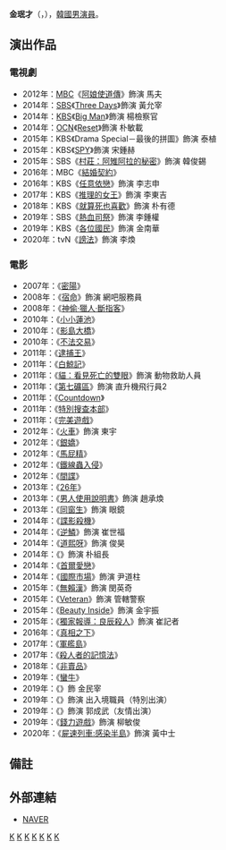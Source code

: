 {{藝人
|姓名 = 金珉才
|類型 = 男演員
|圖片 = 
|圖片尺寸 = 
|圖片簡介 = 
|本名 = 
|外文名 = 김민재
|外文 = ko
|羅馬拼音 = Kim Min Jae
|英文名 =
|暱稱 =
|其他藝名 = 
|國籍 = {{ROK}}
|出生日期 = {{birth_date_and_age|1979|3|20}}
|出生地點 = {{KOR}}[[大邱廣域市|大邱廣域市]]
|宗教信仰 = 
|語言 = [[韓語|韓語]]
|職業 = [[演員|演員]]
|教育程度 = [[韓國藝術綜合大學|韓國藝術綜合大學]]
|配偶  =
|出道作 = 
|出道日期 = 2000年
|代表作 = 
|活躍年代 =
|唱片公司 = 
|經紀公司 = [[Sim_Entertainment|Sim Entertainment]]
|相關團體 = 
|網站 = 
}}

'''金珉才'''{{efn|《[[謗法|謗法]]》片頭顯示之漢字}}（{{lang-ko|김민재}}，{{bd|1979年|3月20日}}），[[韓國|韓國]][[男演員|男演員]]。

== 演出作品 ==
=== 電視劇 ===
*2012年：[[文化廣播_(韓國)|MBC]]《[[阿娘使道傳|阿娘使道傳]]》飾演 馬夫
*2014年：[[SBS_(韓國)|SBS]]《[[Three_Days|Three Days]]》飾演 黃允宰
*2014年：[[韓國放送公社|KBS]]《[[Big_Man|Big Man]]》飾演 楊檢察官
*2014年：[[OCN|OCN]]《[[Reset|Reset]]》飾演 朴敏載
*2015年：KBS《Drama Special－最後的拼圖》飾演 泰植
*2015年：KBS《[[SPY|SPY]]》飾演 宋鍾赫
*2015年：SBS《[[村莊：阿雉阿拉的秘密|村莊：阿雉阿拉的秘密]]》飾演 韓俊錫
*2016年：MBC《[[結婚契約|結婚契約]]》
*2016年：KBS《[[任意依戀|任意依戀]]》飾演 李志申
*2017年：KBS《[[推理的女王|推理的女王]]》飾演 李東吉
*2018年：KBS《[[就算死也喜歡|就算死也喜歡]]》飾演 朴有德
*2019年：SBS《[[熱血司祭|熱血司祭]]》飾演 李鍾權
*2019年：KBS《[[各位國民|各位國民]]》飾演 金南華
*2020年：tvN《[[謗法|謗法]]》飾演 李煥

=== 電影 ===
*2007年：《[[密陽_(電影)|密陽]]》
*2008年：《[[宿命_(電影)|宿命]]》飾演 網吧服務員
*2008年：《[[神偷·獵人·斷指客|神偷·獵人·斷指客]]》
*2010年：《[[小小蓮池|小小蓮池]]》
*2010年：《[[影島大橋|影島大橋]]》
*2010年：《[[不法交易|不法交易]]》
*2011年：《[[逮捕王|逮捕王]]》
*2011年：《[[白鲸記_(電影)|白鯨記]]》
*2011年：《[[貓：看見死亡的雙眼|貓：看見死亡的雙眼]]》飾演 動物救助人員
*2011年：《[[第七礦區|第七礦區]]》飾演 直升機飛行員2
*2011年：《[[Countdown|Countdown]]》
*2011年：《[[特別搜查本部|特別搜查本部]]》
*2011年：《[[完美遊戲|完美遊戲]]》
*2012年：《[[火車_(電影)|火車]]》飾演 東宇
*2012年：《[[銀嬌|銀嬌]]》
*2012年：《[[馬屁精_(電影)|馬屁精]]》
*2012年：《[[鐵線蟲入侵|鐵線蟲入侵]]》
*2012年：《[[間諜_(2012年電影)|間諜]]》
*2013年：《[[26年_(電影)|26年]]》
*2013年：《[[男人使用說明書|男人使用說明書]]》飾演 趙承煥
*2013年：《[[同窗生|同窗生]]》飾演 眼鏡
*2014年：《[[嫌疑者_(電影)|諜影殺機]]》
*2014年：《[[逆鱗|逆鱗]]》飾演 崔世福
*2014年：《[[道熙呀|道熙呀]]》飾演 俊昊
*2014年：《{{link-ko|殺手的品格|우는 남자}}》飾演 朴組長
*2014年：《[[首爾愛戀|首爾愛戀]]》
*2014年：《[[國際市場|國際市場]]》飾演 尹道柱
*2015年：《[[無賴漢|無賴漢]]》飾演 閔英奇
*2015年：《[[Veteran|Veteran]]》飾演 管轄警察
*2015年：《[[Beauty_Inside|Beauty Inside]]》飾演 金宇振
*2015年：《[[獨家報導：良辰殺人|獨家報導：良辰殺人]]》飾演 崔記者
*2016年：《[[真相之下|真相之下]]》
*2017年：《[[軍艦島_(電影)|軍艦島]]》
*2017年：《[[殺人者的記憶法|殺人者的記憶法]]》
*2018年：《[[非賣品|非賣品]]》
*2019年：《[[蠻牛_(電影)|蠻牛]]》
*2019年：《{{link-ko|惡霸警察|악질경찰 (2019년 영화)}}》飾 金民宰
*2019年：《{{link-ko|生日 (電影)|생일 (영화)|沒有你的生日}}》飾演 出入境職員（特別出演）
*2019年：《{{link-ko|啟動（電影）|시동 (영화)|啟動}}》飾演 郭成武（友情出演）
*2019年：《[[錢_(電影)|錢力遊戲]]》飾演 柳敏俊
*2020年：《[[屍速列車:感染半島|屍速列車:感染半島]]》飾演 黃中士

== 備註 ==
{{notelist}}

== 外部連結 ==
*[http://people.search.naver.com/search.naver?where=nexearch&sm=tab_ppn&query=%EB%B0%B0%EC%9A%B0%EA%B9%80%EB%AF%BC%EC%9E%AC&os=164683&ie=utf8&key=PeopleService NAVER] {{Wayback|url=http://people.search.naver.com/search.naver?where=nexearch&sm=tab_ppn&query=%EB%B0%B0%EC%9A%B0%EA%B9%80%EB%AF%BC%EC%9E%AC&os=164683&ie=utf8&key=PeopleService |date=20160304120512 }}{{ko}}

{{Sim Entertainment}}
[[Category:韓國電視演員|K]]
[[Category:韓國電影演員|K]]
[[Category:韓國藝術綜合學校校友|K]]
[[Category:大邱廣域市出身人物|K]]
[[Category:金姓|K]]
[[Category:韓國男演員|K]]
[[Category:1979年出生|K]]